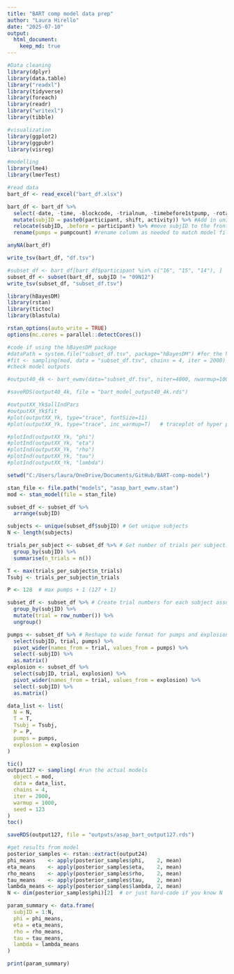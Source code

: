 ```yaml
---
title: "BART comp model data prep"
author: "Laura Hirello"
date: "2025-07-10"
output: 
  html_document: 
    keep_md: true
---
```


```r
#Data cleaning
library(dplyr) 
library(data.table)
library("readxl")
library(tidyverse)
library(foreach)
library(readr)
library("writexl")
library(tibble)

#visualization
library(ggplot2)
library(ggpubr)
library(visreg)

#modelling
library(lme4)
library(lmerTest)

#read data
bart_df <- read_excel("bart_df.xlsx")

bart_df <- bart_df %>%
  select(-date, -time, -blockcode, -trialnum, -timebefore1stpump, -rotation, -d_n, -totalearningsBART, -ballooncount,   -explosionpoint, -wantedpumps, -pumpresult) %>% #remove unneeded columns
  mutate(subjID = paste0(participant, shift, activity)) %>% #Add in unique subject x trial identifier
  relocate(subjID, .before = participant) %>% #move subjID to the front (personal preference)
  rename(pumps = pumpcount) #rename column as needed to match model files

anyNA(bart_df)

write_tsv(bart_df, "df.tsv")

#subset_df <- bart_df[bart_df$participant %in% c("16", "15", "14"), ]
subset_df <- subset(bart_df, subjID != "09N12")
write_tsv(subset_df, "subset_df.tsv")

```



```r
library(hBayesDM)
library(rstan)
library(tictoc)
library(blastula)

rstan_options(auto_write = TRUE)
options(mc.cores = parallel::detectCores())

#code if using the hBayesDM package
#dataPath = system.file("subset_df.tsv", package="hBayesDM") #for the hBayesDM stan model without any changes
#fit <- sampling(mod, data = "subset_df.tsv", chains = 4, iter = 2000)
#check model outputs

#output40_4k <- bart_ewmv(data="subset_df.tsv", niter=4000, nwarmup=1000, nchain=4, ncore=4)

#saveRDS(output40_4k, file = "bart_model_output40_4k.rds")

#outputXX_Yk$allIndPars
#outputXX_Yk$fit
#plot(outputXX_Yk, type="trace", fontSize=11)
#plot(outputXX_Yk, type="trace", inc_warmup=T)   # traceplot of hyper parameters w/ warmup samples

#plotInd(outputXX_Yk, "phi")
#plotInd(outputXX_Yk, "eta")
#plotInd(outputXX_Yk, "rho")
#plotInd(outputXX_Yk, "tau")
#plotInd(outputXX_Yk, "lambda")

setwd("C:/Users/laura/OneDrive/Documents/GitHub/BART-comp-model")

stan_file <- file.path("models", "asap_bart_ewmv.stan")
mod <- stan_model(file = stan_file)

subset_df <- subset_df %>%
  arrange(subjID)

subjects <- unique(subset_df$subjID) # Get unique subjects
N <- length(subjects)

trials_per_subject <- subset_df %>% # Get number of trials per subject:
  group_by(subjID) %>%
  summarise(n_trials = n())

T <- max(trials_per_subject$n_trials)
Tsubj <- trials_per_subject$n_trials

P <- 128  # max pumps + 1 (127 + 1)

subset_df <- subset_df %>% # Create trial numbers for each subject assuming rows are ordered by trial within subjID
  group_by(subjID) %>%
  mutate(trial = row_number()) %>%
  ungroup()

pumps <- subset_df %>% # Reshape to wide format for pumps and explosion
  select(subjID, trial, pumps) %>%
  pivot_wider(names_from = trial, values_from = pumps) %>%
  select(-subjID) %>%
  as.matrix()
explosion <- subset_df %>%
  select(subjID, trial, explosion) %>%
  pivot_wider(names_from = trial, values_from = explosion) %>%
  select(-subjID) %>%
  as.matrix()

data_list <- list(
  N = N,
  T = T,
  Tsubj = Tsubj,
  P = P,
  pumps = pumps,
  explosion = explosion
)

tic()
output127 <- sampling( #run the actual models
  object = mod,
  data = data_list,
  chains = 4,
  iter = 2000,
  warmup = 1000,
  seed = 123
)
toc()

saveRDS(output127, file = "outputs/asap_bart_output127.rds")

#get results from model
posterior_samples <- rstan::extract(output24)
phi_means    <- apply(posterior_samples$phi,    2, mean)
eta_means    <- apply(posterior_samples$eta,    2, mean)
rho_means    <- apply(posterior_samples$rho,    2, mean)
tau_means    <- apply(posterior_samples$tau,    2, mean)
lambda_means <- apply(posterior_samples$lambda, 2, mean)
N <- dim(posterior_samples$phi)[2]  # or just hard-code if you know N

param_summary <- data.frame(
  subjID = 1:N,
  phi = phi_means,
  eta = eta_means,
  rho = rho_means,
  tau = tau_means,
  lambda = lambda_means
)

print(param_summary)


```

